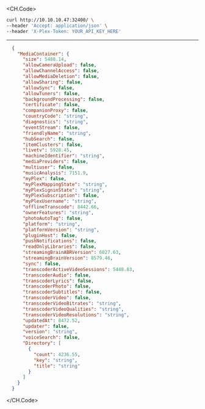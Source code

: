 
<CH.Code>
```bash Example Request
curl http://10.10.10.47:32400/ \
--header 'Accept: application/json' \
--header 'X-Plex-Token: YOUR_API_KEY_HERE'
```
---

```json Example Response
  {
    "MediaContainer": {
      "size": 5488.14,
      "allowCameraUpload": false,
      "allowChannelAccess": false,
      "allowMediaDeletion": false,
      "allowSharing": false,
      "allowSync": false,
      "allowTuners": false,
      "backgroundProcessing": false,
      "certificate": false,
      "companionProxy": false,
      "countryCode": "string",
      "diagnostics": "string",
      "eventStream": false,
      "friendlyName": "string",
      "hubSearch": false,
      "itemClusters": false,
      "livetv": 5928.45,
      "machineIdentifier": "string",
      "mediaProviders": false,
      "multiuser": false,
      "musicAnalysis": 7151.9,
      "myPlex": false,
      "myPlexMappingState": "string",
      "myPlexSigninState": "string",
      "myPlexSubscription": false,
      "myPlexUsername": "string",
      "offlineTranscode": 8442.66,
      "ownerFeatures": "string",
      "photoAutoTag": false,
      "platform": "string",
      "platformVersion": "string",
      "pluginHost": false,
      "pushNotifications": false,
      "readOnlyLibraries": false,
      "streamingBrainABRVersion": 6027.63,
      "streamingBrainVersion": 8579.46,
      "sync": false,
      "transcoderActiveVideoSessions": 5448.83,
      "transcoderAudio": false,
      "transcoderLyrics": false,
      "transcoderPhoto": false,
      "transcoderSubtitles": false,
      "transcoderVideo": false,
      "transcoderVideoBitrates": "string",
      "transcoderVideoQualities": "string",
      "transcoderVideoResolutions": "string",
      "updatedAt": 8472.52,
      "updater": false,
      "version": "string",
      "voiceSearch": false,
      "Directory": [
        {
          "count": 4236.55,
          "key": "string",
          "title": "string"
        }
      ]
    }
  }
```
</CH.Code>
